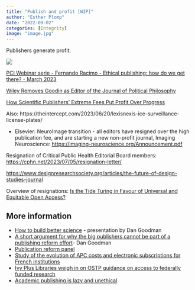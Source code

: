 ```yaml
---
title: "Publish and profit [WIP]"
author: "Esther Plomp"
date: "2022-09-02"
categories: [Integrity]
image: "image.jpg"
---
```


Publishers generate profit.

[![](images/image-373771131.png){fig-alt="#Elsevier profit is up! Now a margin of more than 37%:  The similarly profitable RELX surveillance section (\"risk\") is tightly coupled, which makes it impossible to know how much of Elsevier's revenue comes from publishing their 600k articles and how much from their 'data analytics' activities. Assuming all surveillance revenue is counted in the 'risk' section, the average Elsevier article is priced at US$5846 with a profit of US$2211."}](https://mastodon.social/@brembs/109982444462601139)

[PCI Webinar serie - Fernando Racimo - Ethical publishing: how do we get there? - March 2023](https://www.youtube.com/watch?v=TzLgGSNq0Wk)

[Wiley Removes Goodin as Editor of the Journal of Political Philosophy](https://dailynous.com/2023/04/27/wiley-removes-goodin-as-editor-of-the-journal-of-political-philosophy/)

[How Scientific Publishers' Extreme Fees Put Profit Over Progress](https://www.thenation.com/article/society/neuroimage-elsevier-editorial-board-journal-profit/)

Also: https://theintercept.com/2023/06/20/lexisnexis-ice-surveillance-license-plates/

-   Elsevier: NeuroImage transition - all editors have resigned over the high publication fee, and are starting a new non-profit journal, Imaging Neuroscience: <https://imaging-neuroscience.org/Announcement.pdf>

Resignation of Critical Public Health Editorial Board members: <https://cphn.net/2023/07/05/resignation-letter/>

[https://www.designresearchsociety.org/articles/the-future-of-design-studies-journal](https://urldefense.com/v3/__https:/www.designresearchsociety.org/articles/the-future-of-design-studies-journal__;!!PAKc-5URQlI!-mMetGASEY-MWXzTY-ineMybPS4I-SpoABDOun-Tu_ZVamMIcAW54BwcknMHIGcK6dMB2ESBow2DbH0QAWA$) 

Overview of resignations: [Is the Tide Turing in Favour of Universal and Equitable Open Access?](https://council.science/current/blog/universal-and-equitable-open-access/)

## More information

-   [How to build better science](https://youtu.be/UYtcvzjmM_8?t=5192) - presentation by Dan Goodman
-   [A short argument for why the big publishers cannot be part of a publishing reform effort](https://neuromatch.social/@neuralreckoning/109977458632197766)- Dan Goodman
-   [Publication reform panel](https://www.youtube.com/watch?v=g27NmG2UUP0)
-   [Study of the evolution of APC costs and electronic subscriptions for French institutions](https://www.ouvrirlascience.fr/retrospective-and-prospective-study-of-the-evolution-of-apc-costs-and-electronic-subscriptions-for-french-institutions-2/)
-   [Ivy Plus Libraries weigh in on OSTP guidance on access to federally funded research](https://libraries.mit.edu/news/libraries-support-3/34036/)
-   [Academic publishing is lazy and unethical](https://www.spectator.co.uk/article/academic-publishing-is-lazy-and-unethical/)
